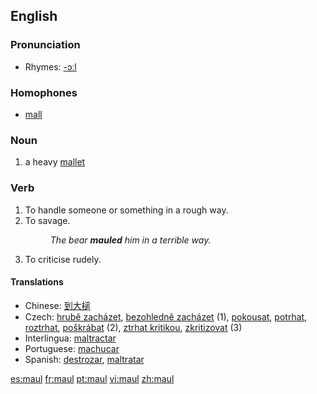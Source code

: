 ==English==

===Pronunciation===
*Rhymes: [[Rhymes:English:-ɔːl|-ɔːl]]

===Homophones===
*[[mall]]

===Noun===
{{en-noun-reg}}

# a heavy [[mallet]]

===Verb===
{{en-verb}}

# To handle someone or something in a rough way.
# To savage.
#:''The bear '''mauled''' him in a terrible way.''
# To criticise rudely.

====Translations====
*Chinese: [[到大槌]]
*Czech: [[hrubě zacházet]], [[bezohledně zacházet]]  (1), [[pokousat]], [[potrhat]], [[roztrhat]], [[poškrábat]] (2),  [[ztrhat kritikou]], [[zkritizovat]] (3)
*Interlingua: [[maltractar]]
*Portuguese: [[machucar]]
*Spanish: [[destrozar]], [[maltratar]]

[[es:maul]]
[[fr:maul]]
[[pt:maul]]
[[vi:maul]]
[[zh:maul]]